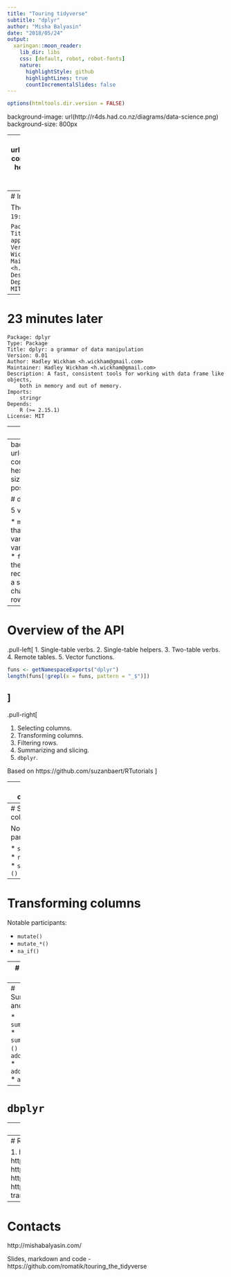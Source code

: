 ```yaml
---
title: "Touring tidyverse"
subtitle: "dplyr"
author: "Misha Balyasin"
date: "2018/05/24"
output:
  xaringan::moon_reader:
    lib_dir: libs
    css: [default, robot, robot-fonts]
    nature:
      highlightStyle: github
      highlightLines: true
      countIncrementalSlides: false
---
```


```r
options(htmltools.dir.version = FALSE)
```

background-image: url(http://r4ds.had.co.nz/diagrams/data-science.png)
background-size: 800px

---
background-image: url(https://www.rstudio.com/wp-content/uploads/2015/01/dplyr-hexbin-logo.png)
background-size: 100px
background-position: 90% 8%

# dplyr

has three main goals:

1. Identify the most important data manipulation verbs and make them easy to use from R.

2. Provide blazing fast performance for in-memory data by writing key pieces in C++ (using Rcpp)

3. Use the same interface to work with data no matter where it's stored, whether in a data frame, a data table or database.


---
# Initial commit of dplyr

The year was 2012... (`2012-10-28 19:37` to be precise)

```
Package: plyr2
Type: Package
Title: Tools for splitting, applying and combining data
Version: 0.01
Author: Hadley Wickham <h.wickham@gmail.com>
Maintainer: Hadley Wickham <h.wickham@gmail.com>
Description: ddply on crack
Depends:
    R (>= 2.15.1)
License: MIT
```

---
# 23 minutes later

```
Package: dplyr
Type: Package
Title: dplyr: a grammar of data manipulation
Version: 0.01
Author: Hadley Wickham <h.wickham@gmail.com>
Maintainer: Hadley Wickham <h.wickham@gmail.com>
Description: A fast, consistent tools for working with data frame like objects,
    both in memory and out of memory.
Imports:
    stringr
Depends:
    R (>= 2.15.1)
License: MIT
```

---
# Current state

1. `dplyr` replaced `plyr` to specialize on data frames.
2. Current version - `r packageVersion("dplyr")`.
3. https://github.com/tidyverse/dplyr
4. Developed by __Hadley Wickham__, Romain François, Lionel Henry, Kirill Müller.
5. 5000+ commits by 151 contributors.

---
background-image: url(https://www.rstudio.com/wp-content/uploads/2015/01/dplyr-hexbin-logo.png)
background-size: 100px
background-position: 90% 8%

# dplyr

5 verbs:

* `mutate()` adds new variables that are functions of existing variables
* `select()` picks variables based on their names.
* `filter()` picks cases based on their values.
* `summarise()` reduces multiple values down to a single summary.
* `arrange()` changes the ordering of the rows.



---
# Overview of the API
.pull-left[
1. Single-table verbs.
2. Single-table helpers.
3. Two-table verbs.
4. Remote tables.
5. Vector functions.

```r
funs <- getNamespaceExports("dplyr")
length(funs[!grepl(x = funs, pattern = "_$")])
```

]
--
.pull-right[

1. Selecting columns.
2. Transforming columns.
3. Filtering rows.
4. Summarizing and slicing.
5. `dbplyr`.

Based on https://github.com/suzanbaert/RTutorials
]

---
# Not covered

1. Joins (`inner_join()`, `left_join()` etc.).
2. `group_by()` + `group_by_*()`.
3. Binding (`bind_rows()`, `bind_cols()`, `combine()`).
4. Cumulative functions (`cumall()`, `cumany()` etc.).
5. Windowing functions (`?ranking` for the full list).


---
# Selecting columns

Notable participants:

* `select()`
* `rename()`
* `select_*()`

---
# Transforming columns

Notable participants:

* `mutate()`
* `mutate_*()`
* `na_if()`


---
# Filtering rows

Notable partiicipants:

* `filter()`
* `filter_*()`
* `near()`, `between()`

---
# Summarizing and slicing

* `summarize()`
* `summarize_*()`
* `add_tally()`
* `add_count()`
* `arrange()`

---
# `dbplyr`

---
# Alternatives

* `data.table`
> data.table builds on base R functionality to reduce 2 types of time: programming time (easier to write, read, debug and maintain), and compute time (fast and memory efficient).

* [`rquery`](https://github.com/WinVector/rquery) + [`rqdatatable`](https://github.com/WinVector/rqdatatable)

* others?

---
# Resources

1. https://dplyr.tidyverse.org/index.html
2. http://r4ds.had.co.nz/transform.html
3. https://suzan.rbind.io/2018/01/dplyr-tutorial-1/
4. https://dplyr.tidyverse.org/reference/index.html
5. https://github.com/rstudio/cheatsheets/blob/master/data-transformation.pdf

---
# Contacts

http://mishabalyasin.com/

Slides, markdown and code - https://github.com/romatik/touring_the_tidyverse
